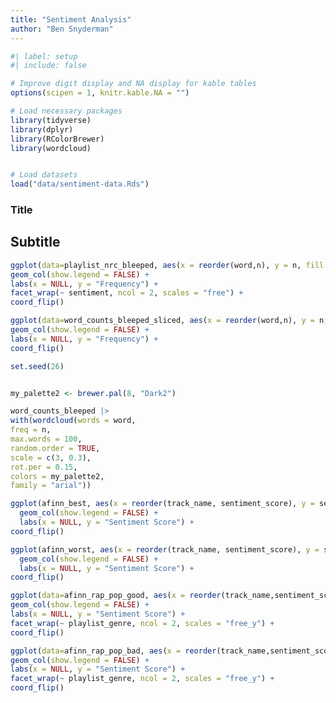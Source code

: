 ```yaml
---
title: "Sentiment Analysis"
author: "Ben Snyderman"
---
```


```r
#| label: setup
#| include: false

# Improve digit display and NA display for kable tables
options(scipen = 1, knitr.kable.NA = "")

# Load necessary packages
library(tidyverse)
library(dplyr)
library(RColorBrewer)
library(wordcloud)


# Load datasets
load("data/sentiment-data.Rds")
```

### Title

## Subtitle





```r


ggplot(data=playlist_nrc_bleeped, aes(x = reorder(word,n), y = n, fill = as.factor(n))) +
geom_col(show.legend = FALSE) +
labs(x = NULL, y = "Frequency") +
facet_wrap(~ sentiment, ncol = 2, scales = "free") +
coord_flip()


```



```r

ggplot(data=word_counts_bleeped_sliced, aes(x = reorder(word,n), y = n, fill = as.factor(n))) +
geom_col(show.legend = FALSE) +
labs(x = NULL, y = "Frequency") +
coord_flip()


```







```r


set.seed(26)


my_palette2 <- brewer.pal(8, "Dark2")

word_counts_bleeped |>
with(wordcloud(words = word,
freq = n,
max.words = 100,
random.order = TRUE,
scale = c(3, 0.3),
rot.per = 0.15,
colors = my_palette2,
family = "arial"))


```





```r


ggplot(afinn_best, aes(x = reorder(track_name, sentiment_score), y = sentiment_score)) +
  geom_col(show.legend = FALSE) +
  labs(x = NULL, y = "Sentiment Score") +
coord_flip()
```


```r
ggplot(afinn_worst, aes(x = reorder(track_name, sentiment_score), y = sentiment_score)) +
  geom_col(show.legend = FALSE) +
  labs(x = NULL, y = "Sentiment Score") +
coord_flip()
```


```r

ggplot(data=afinn_rap_pop_good, aes(x = reorder(track_name,sentiment_score), y = sentiment_score, fill = as.factor(sentiment_score))) +
geom_col(show.legend = FALSE) +
labs(x = NULL, y = "Sentiment Score") +
facet_wrap(~ playlist_genre, ncol = 2, scales = "free_y") +
coord_flip()
```


```r

ggplot(data=afinn_rap_pop_bad, aes(x = reorder(track_name,sentiment_score), y = sentiment_score, fill = as.factor(sentiment_score))) +
geom_col(show.legend = FALSE) +
labs(x = NULL, y = "Sentiment Score") +
facet_wrap(~ playlist_genre, ncol = 2, scales = "free_y") +
coord_flip()
```




